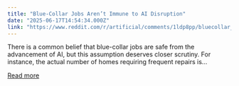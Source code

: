 ```yaml
---
title: "Blue-Collar Jobs Aren’t Immune to AI Disruption"
date: "2025-06-17T14:54:34.000Z"
link: "https://www.reddit.com/r/artificial/comments/1ldp8pp/bluecollar_jobs_arent_immune_to_ai_disruption/"
---
```


There is a common belief that blue-collar jobs are safe from the advancement of AI, but this assumption deserves closer scrutiny. For instance, the actual number of homes requiring frequent repairs is...

[Read more](https://www.reddit.com/r/artificial/comments/1ldp8pp/bluecollar_jobs_arent_immune_to_ai_disruption/)
